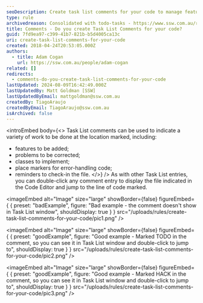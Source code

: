 ```yaml
---
seoDescription: Create task list comments for your code to manage features, corrections, and reminders with ease.
type: rule
archivedreason: Consolidated with todo-tasks - https://www.ssw.com.au/rules/todo-tasks
title: Comments - Do you create Task List Comments for your code?
guid: 7fd9ea97-c399-41b7-821b-b5d4005ca13c
uri: create-task-list-comments-for-your-code
created: 2018-04-24T20:53:05.000Z
authors:
  - title: Adam Cogan
    url: https://ssw.com.au/people/adam-cogan
related: []
redirects:
  - comments-do-you-create-task-list-comments-for-your-code
lastUpdated: 2024-08-09T16:42:49.000Z
lastUpdatedBy: Matt Goldman [SSW]
lastUpdatedByEmail: mattgoldman@ssw.com.au
createdBy: TiagoAraujo
createdByEmail: TiagoAraujo@ssw.com.au
isArchived: false
---
```


<introEmbed
  body={<>
Task List comments can be used to indicate a variety of work to be done at the location marked, including:

- features to be added;
- problems to be corrected;
- classes to implement;
- place markers for error-handling code;
- reminders to check-in the file.
  </>}
/>
As with other Task List entries, you can double-click any comment entry to display the file indicated in the Code Editor and jump to the line of code marked.

<imageEmbed
  alt="Image"
  size="large"
  showBorder={false}
  figureEmbed={ {
    preset: "badExample",
    figure: "Bad example - the comment doesn't show in Task List window",
    shouldDisplay: true
  } }
  src="/uploads/rules/create-task-list-comments-for-your-code/pic1.png"
/>

<imageEmbed
  alt="Image"
  size="large"
  showBorder={false}
  figureEmbed={ {
    preset: "goodExample",
    figure: "Good example - Marked TODO in the comment, so you can see it in Task List window and double-click to jump to",
    shouldDisplay: true
  } }
  src="/uploads/rules/create-task-list-comments-for-your-code/pic2.png"
/>

<imageEmbed
  alt="Image"
  size="large"
  showBorder={false}
  figureEmbed={ {
    preset: "goodExample",
    figure: "Good example - Marked HACK in the comment, so you can see it in Task List window and double-click to jump to",
    shouldDisplay: true
  } }
  src="/uploads/rules/create-task-list-comments-for-your-code/pic3.png"
/>

